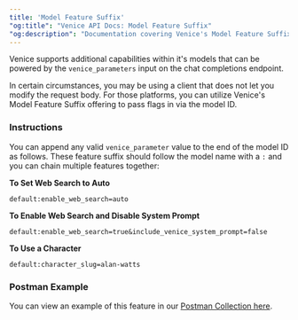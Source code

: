 ```yaml
---
title: 'Model Feature Suffix'
"og:title": "Venice API Docs: Model Feature Suffix"
"og:description": "Documentation covering Venice's Model Feature Suffix feature."
---
```


Venice supports additional capabilities within it's models that can be powered by the `venice_parameters` input on the chat completions endpoint.

In certain circumstances, you may be using a client that does not let you modify the request body. For those platforms, you can utilize Venice's Model Feature Suffix offering to pass flags in via the model ID.

### Instructions

You can append any valid `venice_parameter` value to the end of the model ID as follows. These feature suffix should follow the model name with a `:` and you can chain multiple features together:

**To Set Web Search to Auto**
```
default:enable_web_search=auto
```

**To Enable Web Search and Disable System Prompt**
```
default:enable_web_search=true&include_venice_system_prompt=false
```

**To Use a Character**
```
default:character_slug=alan-watts
```

### Postman Example

You can view an example of this feature in our [Postman Collection here](https://www.postman.com/veniceai/workspace/venice-ai-workspace/request/38652128-857f29ff-ee70-4c7c-beba-ef884bdc93be?action=share&creator=38652128&ctx=documentation&active-environment=38652128-ef110f4e-d3e1-43b5-8029-4d6877e62041).